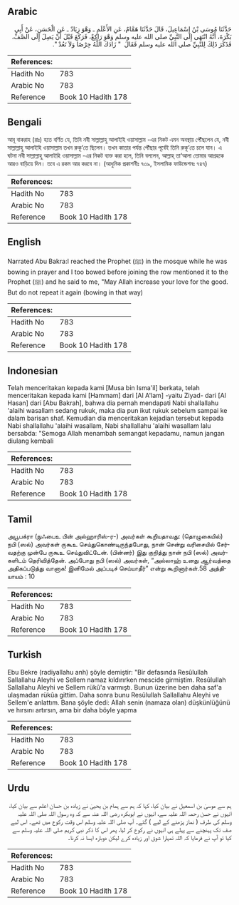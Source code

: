 ## Arabic


<div dir="rtl" lang="ar" style={{fontSize:'larger',backgroundColor:'#f8f9fa',padding:20}}>
حَدَّثَنَا مُوسَى بْنُ إِسْمَاعِيلَ، قَالَ حَدَّثَنَا هَمَّامٌ، عَنِ الأَعْلَمِ ـ وَهْوَ زِيَادٌ ـ عَنِ الْحَسَنِ، عَنْ أَبِي بَكْرَةَ، أَنَّهُ انْتَهَى إِلَى النَّبِيِّ صلى الله عليه وسلم وَهْوَ رَاكِعٌ، فَرَكَعَ قَبْلَ أَنْ يَصِلَ إِلَى الصَّفِّ، فَذَكَرَ ذَلِكَ لِلنَّبِيِّ صلى الله عليه وسلم فَقَالَ ‏ "‏ زَادَكَ اللَّهُ حِرْصًا وَلاَ تَعُدْ ‏"‏‏.‏
</div>
<div style={{backgroundColor:'#f8f9fa',padding:20, marginBottom: 10}}><table> <thead> <tr> <th>References:</th> <th></th> </tr> </thead> <tbody><tr><td>Hadith No</td><td>783</td></tr><tr><td>Arabic No</td><td>783</td></tr><tr><td>Reference</td><td>Book 10 Hadith 178</td></tr></tbody></table></div>

## Bengali


<div dir="ltr" lang="bn" style={{fontSize:'larger',backgroundColor:'#f8f9fa',padding:20}}>
আবূ বাকরাহ (রাঃ) হতে বর্ণিত যে, তিনি নবী সাল্লাল্লাহু আলাইহি ওয়াসাল্লাম -এর নিকট এমন অবস্থায় পৌঁছলেন যে, নবী সাল্লাল্লাহু আলাইহি ওয়াসাল্লাম তখন রুকূ‘তে ছিলেন। তখন কাতার পর্যন্ত পৌঁছার পূর্বেই তিনি রুকূ‘তে চলে যান। এ ঘটনা নবী সাল্লাল্লাহু আলাইহি ওয়াসাল্লাম -এর নিকট ব্যক্ত করা হলে, তিনি বললেন, আল্লাহ্ তা‘আলা তোমার আগ্রহকে আরও বাড়িয়ে দিন। তবে এ রকম আর করবে না। (আধুনিক প্রকাশনীঃ ৭৩৯, ইসলামিক ফাউন্ডেশনঃ ৭৪৭)
</div>
<div style={{backgroundColor:'#f8f9fa',padding:20, marginBottom: 10}}><table> <thead> <tr> <th>References:</th> <th></th> </tr> </thead> <tbody><tr><td>Hadith No</td><td>783</td></tr><tr><td>Arabic No</td><td>783</td></tr><tr><td>Reference</td><td>Book 10 Hadith 178</td></tr></tbody></table></div>

## English


<div dir="ltr" lang="en" style={{fontSize:'larger',backgroundColor:'#f8f9fa',padding:20}}>
Narrated Abu Bakra:I reached the Prophet (ﷺ) in the mosque while he was bowing in prayer and I too bowed before joining the row mentioned it to the Prophet (ﷺ) and he said to me, "May Allah increase your love for the good. But do not repeat it again (bowing in that way)
</div>
<div style={{backgroundColor:'#f8f9fa',padding:20, marginBottom: 10}}><table> <thead> <tr> <th>References:</th> <th></th> </tr> </thead> <tbody><tr><td>Hadith No</td><td>783</td></tr><tr><td>Arabic No</td><td>783</td></tr><tr><td>Reference</td><td>Book 10 Hadith 178</td></tr></tbody></table></div>

## Indonesian


<div dir="ltr" lang="id" style={{fontSize:'larger',backgroundColor:'#f8f9fa',padding:20}}>
Telah menceritakan kepada kami [Musa bin Isma'il] berkata, telah menceritakan kepada kami [Hammam] dari [Al A'lam] -yaitu Ziyad- dari [Al Hasan] dari [Abu Bakrah], bahwa dia pernah mendapati Nabi shallallahu 'alaihi wasallam sedang rukuk, maka dia pun ikut rukuk sebelum sampai ke dalam barisan shaf. Kemudian dia menceritakan kejadian tersebut kepada Nabi shallallahu 'alaihi wasallam, Nabi shallallahu 'alaihi wasallam lalu bersabda: "Semoga Allah menambah semangat kepadamu, namun jangan diulang kembali
</div>
<div style={{backgroundColor:'#f8f9fa',padding:20, marginBottom: 10}}><table> <thead> <tr> <th>References:</th> <th></th> </tr> </thead> <tbody><tr><td>Hadith No</td><td>783</td></tr><tr><td>Arabic No</td><td>783</td></tr><tr><td>Reference</td><td>Book 10 Hadith 178</td></tr></tbody></table></div>

## Tamil


<div dir="ltr" lang="ta" style={{fontSize:'larger',backgroundColor:'#f8f9fa',padding:20}}>
அபூபக்ரா (நுஃபைஉ பின் அல்ஹாரிஸ்-ர-) அவர்கள் கூறியதாவது: (தொழுகையில்) நபி (ஸல்) அவர்கள் ருகூஉ செய்துகொண்டிருந்தபோது, நான் சென்று வரிசையில் சேர்வதற்கு முன்பே ருகூஉ செய்துவிட்டேன். (பின்னர்) இது குறித்து நான் நபி (ஸல்) அவர்களிடம் தெரிவித்தேன். அப்போது நபி (ஸல்) அவர்கள், “அல்லாஹ் உனது ஆர்வத்தை அதிகப்படுத்து வானாக! இனிமேல் அப்படிச் செய்யாதீர்” என்று கூறினார்கள்.58 அத்தியாயம் : 10
</div>
<div style={{backgroundColor:'#f8f9fa',padding:20, marginBottom: 10}}><table> <thead> <tr> <th>References:</th> <th></th> </tr> </thead> <tbody><tr><td>Hadith No</td><td>783</td></tr><tr><td>Arabic No</td><td>783</td></tr><tr><td>Reference</td><td>Book 10 Hadith 178</td></tr></tbody></table></div>

## Turkish


<div dir="ltr" lang="tr" style={{fontSize:'larger',backgroundColor:'#f8f9fa',padding:20}}>
Ebu Bekre (radiyallahu anh) şöyle demiştir: "Bir defasında Resûlullah Sallallahu Aleyhi ve Sellem namaz kıldırırken mescide girmiştim. Resûlullah Sallallahu Aleyhi ve Sellem rükû'a varmıştı. Bunun üzerine ben daha saf'a ulaşmadan rükûa gittim. Daha sonra bunu Resûlullah Sallallahu Aleyhi ve Sellem'e anlattım. Bana şöyle dedi: Allah senin (namaza olan) düşkünlüğünü ve hırsını artırsın, ama bir daha böyle yapma
</div>
<div style={{backgroundColor:'#f8f9fa',padding:20, marginBottom: 10}}><table> <thead> <tr> <th>References:</th> <th></th> </tr> </thead> <tbody><tr><td>Hadith No</td><td>783</td></tr><tr><td>Arabic No</td><td>783</td></tr><tr><td>Reference</td><td>Book 10 Hadith 178</td></tr></tbody></table></div>

## Urdu


<div dir="rtl" lang="ur" style={{fontSize:'larger',backgroundColor:'#f8f9fa',padding:20}}>
ہم سے موسیٰ بن اسمعیل نے بیان کیا، کہا کہ ہم سے ہمام بن یحییٰ نے زیادہ بن حسان اعلم سے بیان کیا، انہوں نے حسن رحمہ اللہ علیہ سے، انہوں نے ابوبکرہ رضی اللہ عنہ سے کہ وہ رسول اللہ صلی اللہ علیہ وسلم کی طرف ( نماز پڑھنے کے لیے ) گئے۔ آپ صلی اللہ علیہ وسلم اس وقت رکوع میں تھے۔ اس لیے صف تک پہنچنے سے پہلے ہی انہوں نے رکوع کر لیا، پھر اس کا ذکر نبی کریم صلی اللہ علیہ وسلم سے کیا تو آپ نے فرمایا کہ اللہ تمہارا شوق اور زیادہ کرے لیکن دوبارہ ایسا نہ کرنا۔
</div>
<div style={{backgroundColor:'#f8f9fa',padding:20, marginBottom: 10}}><table> <thead> <tr> <th>References:</th> <th></th> </tr> </thead> <tbody><tr><td>Hadith No</td><td>783</td></tr><tr><td>Arabic No</td><td>783</td></tr><tr><td>Reference</td><td>Book 10 Hadith 178</td></tr></tbody></table></div>